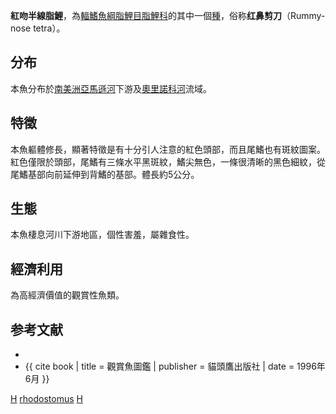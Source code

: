 {{Speciesbox 
| taxon = Hemigrammus rhodostomus
| image = Hemigrammus rhodostomus.jpg
| status = NE
| status_system = IUCN3.1
| authority =  [[Ahl|Ahl]], 1924
| synonyms = 
}}
'''紅吻半線脂鯉'''，為[[輻鰭魚綱|輻鰭魚綱]][[脂鯉目|脂鯉目]][[脂鯉科|脂鯉科]]的其中一個[[種|種]]，俗称'''红鼻剪刀'''（Rummy-nose tetra）。

==分布==
本魚分布於[[南美洲|南美洲]][[亞馬遜河|亞馬遜河]]下游及[[奧里諾科河|奧里諾科河]]流域。

==特徵==
本魚軀體修長，顯著特徵是有十分引人注意的紅色頭部，而且尾鰭也有斑紋圖案。紅色僅限於頭部，尾鰭有三條水平黑斑紋，鰭尖無色，一條很清晰的黑色細紋，從尾鰭基部向前延伸到背鰭的基部。體長約5公分。

==生態==
本魚棲息河川下游地區，個性害羞，屬雜食性。

==經濟利用==
為高經濟價值的觀賞性魚類。

==参考文献==
{{refbegin}}
*{{FishBase_species|genus=Hemigrammus|species=rhodostomus|year=2011|month=12}}
*{{ cite book | title = 觀賞魚圖鑑 | publisher = 貓頭鷹出版社 | date = 1996年6月 }}
{{refend}}
{{Taxonbar|from=Q1084702}}

[[Category:觀賞魚|H]]
[[Category:半線脂鯉屬|rhodostomus]]
[[Category:1924年描述的鱼类|H]]